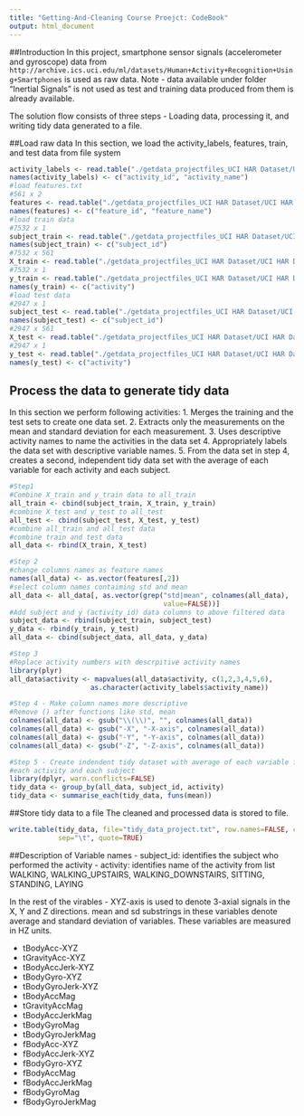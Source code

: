 ```yaml
---
title: "Getting-And-Cleaning Course Proejct: CodeBook"
output: html_document
---
```


##Introduction
In this project, smartphone sensor signals (accelerometer and gyroscope) data 
from `http://archive.ics.uci.edu/ml/datasets/Human+Activity+Recognition+Using+Smartphones` 
is used as raw data. Note - data available under folder "Inertial Signals" is 
not used as test and training data produced from them is already available. 

The solution flow consists of three steps - Loading data, processing it, and 
writing tidy data generated to a file.

##Load raw data
In this section, we load the activity_labels, features, train, and test data from file system
```r
activity_labels <- read.table("./getdata_projectfiles_UCI HAR Dataset/UCI HAR Dataset/activity_labels.txt")
names(activity_labels) <- c("activity_id", "activity_name")
#load features.txt
#561 x 2
features <- read.table("./getdata_projectfiles_UCI HAR Dataset/UCI HAR Dataset/features.txt")
names(features) <- c("feature_id", "feature_name")
#load train data
#7532 x 1
subject_train <- read.table("./getdata_projectfiles_UCI HAR Dataset/UCI HAR Dataset/train/subject_train.txt")
names(subject_train) <- c("subject_id")
#7532 x 561
X_train <- read.table("./getdata_projectfiles_UCI HAR Dataset/UCI HAR Dataset/train/X_train.txt")
#7532 x 1
y_train <- read.table("./getdata_projectfiles_UCI HAR Dataset/UCI HAR Dataset/train/y_train.txt")
names(y_train) <- c("activity")
#load test data
#2947 x 1
subject_test <- read.table("./getdata_projectfiles_UCI HAR Dataset/UCI HAR Dataset/test/subject_test.txt")
names(subject_test) <- c("subject_id")
#2947 x 561
X_test <- read.table("./getdata_projectfiles_UCI HAR Dataset/UCI HAR Dataset/test/X_test.txt")
#2947 x 1
y_test <- read.table("./getdata_projectfiles_UCI HAR Dataset/UCI HAR Dataset/test/y_test.txt")
names(y_test) <- c("activity")
```

## Process the data to generate tidy data
In this section we perform following activities:
1. Merges the training and the test sets to create one data set.
2. Extracts only the measurements on the mean and standard deviation for each measurement. 
3. Uses descriptive activity names to name the activities in the data set
4. Appropriately labels the data set with descriptive variable names. 
5. From the data set in step 4, creates a second, independent tidy data set with the average of each variable for each activity and each subject.
```r
#Step1
#Combine X_train and y_train data to all_train
all_train <- cbind(subject_train, X_train, y_train)
#combine X_test and y_test to all_test
all_test <- cbind(subject_test, X_test, y_test)
#combine all_train and all_test data
#combine train and test data
all_data <- rbind(X_train, X_test)

#Step 2
#change columns names as feature names
names(all_data) <- as.vector(features[,2])
#select column names contaiming std and mean
all_data <- all_data[, as.vector(grep("std|mean", colnames(all_data), 
                                      value=FALSE))]
#Add subject and y (activity_id) data columns to above filtered data
subject_data <- rbind(subject_train, subject_test)
y_data <- rbind(y_train, y_test)
all_data <- cbind(subject_data, all_data, y_data)    

#Step 3
#Replace activity numbers with descrpitive activity names
library(plyr)
all_data$activity <- mapvalues(all_data$activity, c(1,2,3,4,5,6), 
                    as.character(activity_labels$activity_name))

#Step 4 - Make column names more descriptive
#Remove () after functions like std, mean
colnames(all_data) <- gsub("\\(\\)", "", colnames(all_data))
colnames(all_data) <- gsub("-X", "-X-axis", colnames(all_data))
colnames(all_data) <- gsub("-Y", "-Y-axis", colnames(all_data))
colnames(all_data) <- gsub("-Z", "-Z-axis", colnames(all_data))

#Step 5 - Create indendent tidy dataset with average of each variable for 
#each activity and each subject
library(dplyr, warn.conflicts=FALSE)
tidy_data <- group_by(all_data, subject_id, activity) 
tidy_data <- summarise_each(tidy_data, funs(mean))
```

##Store tidy data to a file
The cleaned and processed data is stored to file.
```r
write.table(tidy_data, file="tidy_data_project.txt", row.names=FALSE, col.names=TRUE,
            sep="\t", quote=TRUE)
```

##Description of Variable names
- subject_id: identifies the subject who performed the activity
- activity: identifies name of the activity from list 
            WALKING, WALKING_UPSTAIRS, WALKING_DOWNSTAIRS, SITTING, STANDING, LAYING


In the rest of the virables -
XYZ-axis is used to denote 3-axial signals in the X, Y and Z directions.
mean and sd substrings in these variables denote average and standard deviation of variables.
These variables are measured in HZ units.

- tBodyAcc-XYZ
- tGravityAcc-XYZ
- tBodyAccJerk-XYZ
- tBodyGyro-XYZ
- tBodyGyroJerk-XYZ
- tBodyAccMag
- tGravityAccMag
- tBodyAccJerkMag
- tBodyGyroMag
- tBodyGyroJerkMag
- fBodyAcc-XYZ
- fBodyAccJerk-XYZ
- fBodyGyro-XYZ
- fBodyAccMag
- fBodyAccJerkMag
- fBodyGyroMag
- fBodyGyroJerkMag